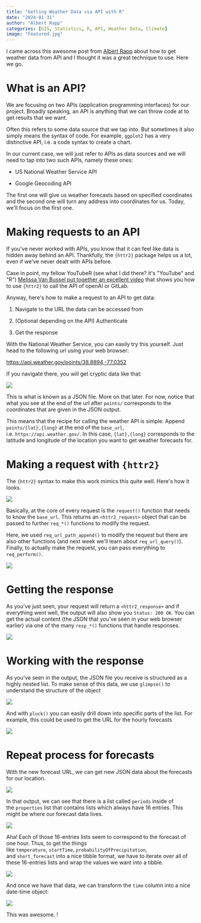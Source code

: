 ```yaml
---
title: "Getting Weather Data via API with R"
date: "2024-01-31"
author: "Albert Rapp"
categories: [GIS, Statistics, R, API, Weather Data, Climate]
image: "Featured.jpg"
---
```


I came across this awesome post from [Albert Rapp](https://3mw.albert-rapp.de/p/weather-api?utm_source=3mw.albert-rapp.de&utm_medium=newsletter&utm_campaign=3mw-getting-weather-data-via-an-api-with-r) about how to get weather data from API and I thought it was a great technique to use. Here we go.

# **What is an API?**

We are focusing on two APIs (application programming interfaces) for our project. Broadly speaking, an API is anything that we can throw code at to get results that we want.

Often this refers to some data source that we tap into. But sometimes it also simply means the syntax of code. For example, `ggplot2` has a very distinctive API, i.e. a code syntax to create a chart.

In our current case, we will just refer to APIs as data sources and we will need to tap into two such APIs, namely these ones:

-   US National Weather Service API

-   Google Geocoding API

The first one will give us weather forecasts based on specified coordinates and the second one will turn any address into coordinates for us. Today, we\'ll focus on the first one.

# **Making requests to an API**

If you\'ve never worked with APIs, you know that it can feel like data is hidden away behind an API. Thankfully, the `{httr2}` package helps us a lot, even if we\'ve never dealt with APIs before.

Case in point, my fellow YouTubeR (see what I did there? it\'s \"YouTube\" and \"R\") [Melissa Van Bussel put together an excellent video](https://flight.beehiiv.net/v2/clicks/eyJhbGciOiJIUzI1NiIsInR5cCI6IkpXVCJ9.eyJ1cmwiOiJodHRwczovL3d3dy55b3V0dWJlLmNvbS93YXRjaD92PTh0aWx5cXA0YlpZJmFiX2NoYW5uZWw9Z2dub3QyJnV0bV9zb3VyY2U9M213LmFsYmVydC1yYXBwLmRlJnV0bV9tZWRpdW09cmVmZXJyYWwmdXRtX2NhbXBhaWduPTNtdy1nZXR0aW5nLXdlYXRoZXItZGF0YS12aWEtYW4tYXBpLXdpdGgtciIsInBvc3RfaWQiOiI0ZTc4MzRiYy1mYzIzLTRjOTYtYjlkMy01ZGM3NTQ4MjMxOTAiLCJwdWJsaWNhdGlvbl9pZCI6ImRjZDRlYWYyLTBhMTYtNGY2ZS1hMjc3LTMyNDg0MWIzOWU5OCIsInZpc2l0X3Rva2VuIjoiZTA3MTA2YjAtMjEyMy00OTBlLTgxMWItMzUyOGRhYTIyOGQ2IiwiaWF0IjoxNzA2NzI4NzgxLCJpc3MiOiJvcmNoaWQifQ.v343_UOdVi_yLFz0sfshFChM7XQqSWZl6QZnNhRdFbw) that shows you how to use `{httr2}` to call the API of openAI or GitLab.

Anyway, here\'s how to make a request to an API to get data:

1.  Navigate to the URL the data can be accessed from

2.  (Optional depending on the API) Authenticate

3.  Get the response

With the National Weather Service, you can easily try this yourself. Just head to the following url using your web browser:

<https://api.weather.gov/points/38.8894,-77.0352>

If you navigate there, you will get cryptic data like that:

![](images/weather_api2.PNG)

This is what is known as a JSON file. More on that later. For now, notice that what you see at the end of the url after `points/` corresponds to the coordinates that are given in the JSON output.

This means that the recipe for calling the weather API is simple: Append `points/{lat},{long}` at the end of the `base_url`, i.e. `https://api.weather.gov/`. In this case, `{lat},{long}` corresponds to the latitude and longitude of the location you want to get weather forecasts for.

# **Making a request with `{httr2}`**

The `{httr2}` syntax to make this work mimics this quite well. Here\'s how it looks.

![](images/weather_api3.PNG)

Basically, at the core of every request is the `request()` function that needs to know the `base_url`. This returns an `<httr2_request>` object that can be passed to further `req_*()` functions to modify the request.

Here, we used `req_url_path_append()` to modify the request but there are also other functions (and next week we\'ll learn about `req_url_query()`). Finally, to actually make the request, you can pass everything to `req_perform()`.

![](images/weather_api4.PNG)

# **Getting the response**

As you\'ve just seen, your request will return a `<httr2_response>` and if everything went well, the output will also show you `Status: 200 OK`. You can get the actual content (the JSON that you\'ve seen in your web browser earlier) via one of the many `resp_*()` functions that handle responses.

![](images/weather_api5.PNG)

# **Working with the response**

As you\'ve seen in the output, the JSON file you receive is structured as a highly nested list. To make sense of this data, we use `glimpse()` to understand the structure of the object

![](images/weather_api6.PNG)

And with `pluck()` you can easily drill down into specific parts of the list. For example, this could be used to get the URL for the hourly forecasts

![](images/weather_api7.PNG)

# **Repeat process for forecasts**

With the new forecast URL, we can get new JSON data about the forecasts for our location.

![](images/weather_api8.PNG)

In that output, we can see that there is a list called `periods` inside of the `properties` list that contains lists which always have 16 entries. This might be where our forecast data lives.

![](images/weather_api9.PNG)

Aha! Each of those 16-entries lists seem to correspond to the forecast of one hour. Thus, to get the things like `temperature`, `startTime`, `probabilityOfPrecipitation`, and `short_forecast` into a nice tibble format, we have to iterate over all of these 16-entries lists and wrap the values we want into a tibble.

![](images/weather_api10.PNG)

And once we have that data, we can transform the `time` column into a nice date-time object:

![](images/weather_api11.PNG)

This was awesome. !
